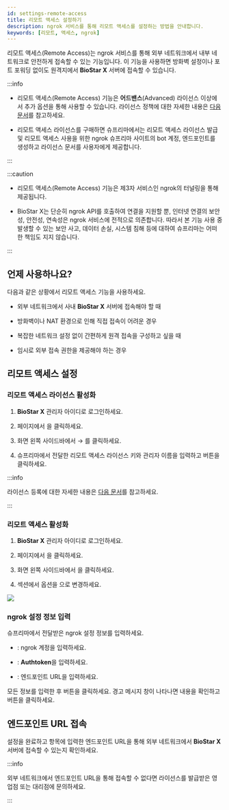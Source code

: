 ```yaml
---
id: settings-remote-access
title: 리모트 액세스 설정하기
description: ngrok 서비스를 통해 리모트 액세스를 설정하는 방법을 안내합니다.
keywords: [리모트, 액세스, ngrok]
---
```


리모트 액세스(Remote Access)는 ngrok 서비스를 통해 외부 네트워크에서 내부 네트워크로 안전하게 접속할 수 있는 기능입니다. 이 기능을 사용하면 방화벽 설정이나 포트 포워딩 없이도 원격지에서 **BioStar X** 서버에 접속할 수 있습니다.

:::info

* 리모트 액세스(Remote Access) 기능은 **어드밴스**(Advanced) 라이선스 이상에서 추가 옵션을 통해 사용할 수 있습니다. 라이선스 정책에 대한 자세한 내용은 [다음 문서](licensing#features-add-ons)를 참고하세요.

* 리모트 액세스 라이선스를 구매하면 슈프리마에서는 리모트 액세스 라이선스 발급 및 리모트 액세스 사용을 위한 ngrok 슈프리마 사이트의 bot 계정, 엔드포인트를 생성하고 라이선스 문서를 사용자에게 제공합니다.

:::

:::caution

* 리모트 액세스(Remote Access) 기능은 제3자 서비스인 ngrok의 터널링을 통해 제공됩니다.

* BioStar X는 단순히 ngrok API를 호출하여 연결을 지원할 뿐, 인터넷 연결의 보안성, 안전성, 연속성은 ngrok 서비스에 전적으로 의존합니다. 따라서 본 기능 사용 중 발생할 수 있는 보안 사고, 데이터 손실, 시스템 침해 등에 대하여 슈프리마는 어떠한 책임도 지지 않습니다.

:::

## 언제 사용하나요?

다음과 같은 상황에서 리모트 액세스 기능을 사용하세요.

- 외부 네트워크에서 사내 **BioStar X** 서버에 접속해야 할 때

- 방화벽이나 NAT 환경으로 인해 직접 접속이 어려운 경우

- 복잡한 네트워크 설정 없이 간편하게 원격 접속을 구성하고 싶을 때

- 임시로 외부 접속 권한을 제공해야 하는 경우


## 리모트 액세스 설정

<Steps>
<Step>

### 리모트 액세스 라이선스 활성화

1. **BioStar X** 관리자 아이디로 로그인하세요.

1. <Cmd sid='shell.header.launcher' /> 페이지에서 <Cmd sid='shell.header.setting' />을 클릭하세요.

1. 화면 왼쪽 사이드바에서 <Cmd sid='setting.menu.license.root' /> → <Cmd sid='setting.menu.license.biostarXLicense' />를 클릭하세요.

1. 슈프리마에서 전달한 리모트 액세스 라이선스 키와 관리자 이름을 입력하고 <Cmd sid='setting.server.license.button.activate' product='2' /> 버튼을 클릭하세요.

:::info

라이선스 등록에 대한 자세한 내용은 [다음 문서](settings-license-biostar-x-license)를 참고하세요.

:::

</Step>
<Step>

### 리모트 액세스 활성화

1. **BioStar X** 관리자 아이디로 로그인하세요.

1. <Cmd sid='shell.header.launcher' /> 페이지에서 <Cmd sid='shell.header.setting' />을 클릭하세요.

1. 화면 왼쪽 사이드바에서 <Cmd sid='setting.menu.remoteAccess.root' />을 클릭하세요.

4. <Cmd sid='setting.remoteAccess.section.title' /> 섹션에서 <Cmd sid='setting.menu.remoteAccess.root' /> 옵션을 <Cmd sid='common.user' />으로 변경하세요.

<Image src='/img/biostarx-settings-remote-access.png' />

</Step>
<Step>

### ngrok 설정 정보 입력

슈프리마에서 전달받은 ngrok 설정 정보를 입력하세요.

* <Cmd sid='setting.remoteAccess.field.ngrokUserId' />: ngrok 계정을 입력하세요.

* <Cmd sid='setting.remoteAccess.field.tunnelToken' />: **Authtoken**을 입력하세요.

* <Cmd sid='setting.remoteAccess.field.hostURL' />: 엔드포인트 URL을 입력하세요.

모든 정보를 입력한 후 <Cmd sid='button.apply' product='2' /> 버튼을 클릭하세요. 경고 메시지 창이 나타나면 내용을 확인하고 <Cmd sid='setting.remoteAccess.button.agree' /> 버튼을 클릭하세요.

</Step>

</Steps>

## 엔드포인트 URL 접속

설정을 완료하고 <Cmd sid='setting.remoteAccess.field.hostURL' /> 항목에 입력한 엔드포인트 URL을 통해 외부 네트워크에서 **BioStar X** 서버에 접속할 수 있는지 확인하세요.

:::info

외부 네트워크에서 엔드포인트 URL을 통해 접속할 수 없다면 라이선스를 발급받은 영업점 또는 대리점에 문의하세요.

:::